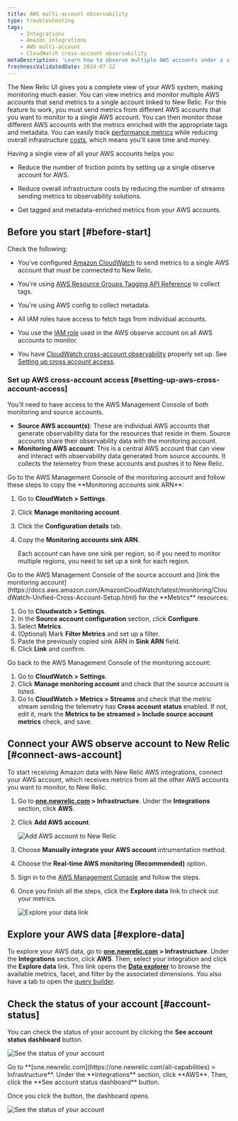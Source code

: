 ```yaml
---
title: AWS multi-account observability
type: troubleshooting
tags:
    - Integrations
    - Amazon integrations
    - AWS multi-account
    - CloudWatch cross-account observability
metaDescription: 'Learn how to observe multiple AWS accounts under a single account on the New Relic user interface.'
freshnessValidatedDate: 2024-07-22
---
```


The New Relic UI gives you a complete view of your AWS system, making monitoring much easier. You can view metrics and monitor multiple AWS accounts that send metrics to a single account linked to New Relic. For this feature to work, you must send metrics from different AWS accounts that you want to monitor to a single AWS account. You can then monitor those different AWS accounts with the metrics enriched with the appropriate tags and metadata. You can easily track [performance metrics](/docs/data-apis/understand-data/new-relic-data-types/) while reducing overall infrastructure [costs](/docs/accounts/accounts-billing/new-relic-one-pricing-billing/data-ingest-billing/), which means you'll save time and money.

Having a single view of all your AWS accounts helps you:

* Reduce the number of friction points by setting up a single observe account for AWS.

* Reduce overall infrastructure costs by reducing the number of streams sending metrics to observability solutions.

* Get tagged and metadata-enriched metrics from your AWS accounts.

## Before you start [#before-start]

Check the following:

* You've configured [Amazon CloudWatch](https://aws.amazon.com/cloudwatch/) to send metrics to a single AWS account that must be connected to New Relic.

* You're using [AWS Resource Groups Tagging API Reference](https://docs.aws.amazon.com/resourcegroupstagging/latest/APIReference/overview.html) to collect tags.

* You're using AWS config to collect metadata.

* All IAM roles have access to fetch tags from individual accounts.

* You use the [IAM role](https://docs.aws.amazon.com/IAM/latest/UserGuide/id_roles.html) used in the AWS observe account on all AWS accounts to monitor.

* You have [CloudWatch cross-account observability](https://docs.aws.amazon.com/AmazonCloudWatch/latest/monitoring/CloudWatch-Unified-Cross-Account.html) properly set up. See [Setting up cross account access](#setting-up-aws-cross-account-access).

### Set up AWS cross-account access [#setting-up-aws-cross-account-access]

You'll need to have access to the AWS Management Console of both monitoring and source accounts.

* **Source AWS account(s)**: These are individual AWS accounts that generate observability data for the resources that reside in them. Source accounts share their observability data with the monitoring account.
* **Monitoring AWS account**: This is a central AWS account that can view and interact with observability data generated from source accounts. It collects the telemetry from these accounts and pushes it to New Relic.

<Steps>

<Step>
Go to the AWS Management Console of the monitoring account and follow these steps to copy the <DNT>**Monitoring accounts sink ARN**</DNT>:

1. Go to <DNT>**CloudWatch > Settings**</DNT>.
2. Click <DNT>**Manage monitoring account**</DNT>.
3. Click the <DNT>**Configuration details**</DNT> tab.
4. Copy the <DNT>**Monitoring accounts sink ARN**</DNT>.

    <Callout variant="important">
        Each account can have one sink per region, so if you need to monitor multiple regions, you need to set up a sink for each region.
    </Callout>
</Step>

<Step>
Go to the AWS Management Console of the source account and [link the monitoring account](https://docs.aws.amazon.com/AmazonCloudWatch/latest/monitoring/CloudWatch-Unified-Cross-Account-Setup.html) for the <DNT>**Metrics**</DNT> resources:

1. Go to <DNT>**Cloudwatch > Settings**</DNT>.
2. In the <DNT>**Source account configuration**</DNT> section, click <DNT>**Configure**</DNT>.
3. Select <DNT>**Metrics**</DNT>.
4. (Optional) Mark <DNT>**Filter Metrics**</DNT> and set up a filter.
5. Paste the previously copied sink ARN in <DNT>**Sink ARN**</DNT> field.
6. Click <DNT>**Link**</DNT> and confirm.
</Step>

<Step>
Go back to the AWS Management Console of the monitoring account:

1. Go to <DNT>**CloudWatch > Settings**</DNT>.
2. Click <DNT>**Manage monitoring account**</DNT> and check that the source account is listed.
3. Go to <DNT>**CloudWatch > Metrics > Streams**</DNT> and check that the metric stream sending the telemetry has <DNT>**Cross account status**</DNT> enabled. If not, edit it, mark the <DNT>**Metrics to be streamed > Include source account metrics**</DNT> check, and save.
</Step>

</Steps>

## Connect your AWS observe account to New Relic [#connect-aws-account]

To start receiving Amazon data with New Relic AWS integrations, connect your AWS account, which receives metrics from all the other AWS accounts you want to monitor, to New Relic.

1. Go to <DNT>**[one.newrelic.com](https://one.newrelic.com/all-capabilities) > Infrastructure**</DNT>. Under the <DNT>**Integrations**</DNT> section, click <DNT>**AWS**</DNT>.

2. Click <DNT>**Add AWS account**</DNT>.

   <img
     title="Add AWS account to New Relic"
     alt="Add AWS account to New Relic"
     src="/images/infrastructure_screenshot-crop_aws-add-account.webp"
   />

3. Choose <DNT>**Manually integrate your AWS account**</DNT> intrumentation method.

4. Choose the <DNT>**Real-time AWS monitoring (Recommended)**</DNT> option.

5. Sign in to the [AWS Management Console](https://aws.amazon.com/console/) and follow the steps.

6. Once you finish all the steps, click the <DNT>**Explore data**</DNT> link to check out your metrics.

   <img
     title="Explore your data link"
     alt="Explore your data link"
     src="/images/infrastructure_screenshot-crop_aws-explore-data-link.webp"
   />

## Explore your AWS data [#explore-data]

To explore your AWS data, go to <DNT>**[one.newrelic.com](https://one.newrelic.com/all-capabilities) > Infrastructure**</DNT>. Under the <DNT>**Integrations**</DNT> section, click <DNT>**AWS**</DNT>. Then, select your integration and click the <DNT>**Explore data**</DNT> link. This link opens the <DNT>[**Data explorer**](/docs/query-your-data/explore-query-data/browse-data/introduction-data-explorer/)</DNT> to browse the available metrics, facet, and filter by the associated dimensions. You also have a tab to open the [query builder](/docs/telemetry-data-platform/get-data/apis/query-metric-data-type/).

## Check the status of your account [#account-status]

You can check the status of your account by clicking the <DNT>**See account status dashboard**</DNT> button.

<img
  title="See the status of your account"
  alt="See the status of your account"
  src="/images/infrastructure_screenshot-crop_aws-see-account-status-dashboard.webp"
/>

<figcaption>
  Go to <DNT>**[one.newrelic.com](https://one.newrelic.com/all-capabilities) > Infrastructure**</DNT>. Under the <DNT>**Integrations**</DNT> section, click <DNT>**AWS**</DNT>. Then, click the <DNT>**See account status dashboard**</DNT> button.
</figcaption>

Once you click the button, the dashboard opens.

<img
  title="See the status of your account"
  alt="See the status of your account"
  src="/images/infrastructure_screenshot-crop_aws-account-status-dashboard.webp"
/>
